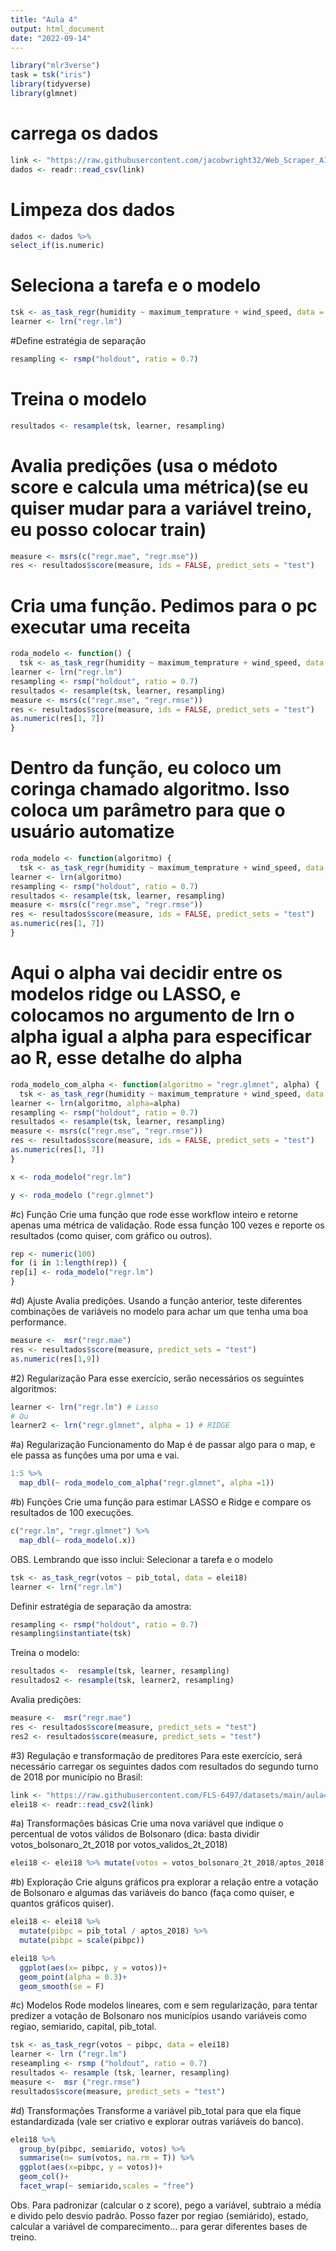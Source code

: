 ```yaml
---
title: "Aula 4"
output: html_document
date: "2022-09-14"
---
```


```r
library("mlr3verse")
task = tsk("iris")
library(tidyverse)
library(glmnet)
```

# carrega os dados
```r
link <- "https://raw.githubusercontent.com/jacobwright32/Web_Scraper_AI_Core_Project/bb4865ae568e23ab8fadb6ea58cf117df2164ef3/web%20scraping/Cleaned%20Data/Brazil_Sao%20Bernardo%20Do%20Campo_Cleaned.csv"
dados <- readr::read_csv(link)
```

# Limpeza dos dados
```r
dados <- dados %>% 
select_if(is.numeric)
```

# Seleciona a tarefa e o modelo
```r
tsk <- as_task_regr(humidity ~ maximum_temprature + wind_speed, data = dados)
learner <- lrn("regr.lm")
```

#Define estratégia de separação
```r
resampling <- rsmp("holdout", ratio = 0.7)
```

# Treina o modelo
```r
resultados <- resample(tsk, learner, resampling)
```

# Avalia predições (usa o médoto score e calcula uma métrica)(se eu quiser mudar para a variável treino, eu posso colocar train)
```r
measure <- msrs(c("regr.mae", "regr.mse"))
res <- resultados$score(measure, ids = FALSE, predict_sets = "test")
```

# Cria uma função. Pedimos para o pc executar uma receita
```r
roda_modelo <- function() {
  tsk <- as_task_regr(humidity ~ maximum_temprature + wind_speed, data = dados)
learner <- lrn("regr.lm")
resampling <- rsmp("holdout", ratio = 0.7)
resultados <- resample(tsk, learner, resampling)
measure <- msrs(c("regr.mse", "regr.rmse"))
res <- resultados$score(measure, ids = FALSE, predict_sets = "test")
as.numeric(res[1, 7])
}
```

# Dentro da função, eu coloco um coringa chamado algoritmo. Isso coloca um parâmetro para que o usuário automatize 
```r
roda_modelo <- function(algoritmo) {
  tsk <- as_task_regr(humidity ~ maximum_temprature + wind_speed, data = dados)
learner <- lrn(algoritmo)
resampling <- rsmp("holdout", ratio = 0.7)
resultados <- resample(tsk, learner, resampling)
measure <- msrs(c("regr.mse", "regr.rmse"))
res <- resultados$score(measure, ids = FALSE, predict_sets = "test")
as.numeric(res[1, 7])
}
```

# Aqui o alpha vai decidir entre os modelos ridge ou LASSO, e colocamos no argumento de lrn o alpha igual a alpha para especificar ao R, esse detalhe do alpha
```r
roda_modelo_com_alpha <- function(algoritmo = "regr.glmnet", alpha) {
  tsk <- as_task_regr(humidity ~ maximum_temprature + wind_speed, data = dados)
learner <- lrn(algoritmo, alpha=alpha)
resampling <- rsmp("holdout", ratio = 0.7)
resultados <- resample(tsk, learner, resampling)
measure <- msrs(c("regr.mse", "regr.rmse"))
res <- resultados$score(measure, ids = FALSE, predict_sets = "test")
as.numeric(res[1, 7])
}
```

```r
x <- roda_modelo("regr.lm")
```

```r
y <- roda_modelo ("regr.glmnet")
```

#c) Função
Crie uma função que rode esse workflow inteiro e retorne apenas uma métrica de validação. Rode essa função 100 vezes e reporte os resultados (como quiser, com gráfico ou outros).
```r
rep <- numeric(100)
for (i in 1:length(rep)) {
rep[i] <- roda_modelo("regr.lm")
}
```

#d) Ajuste
Avalia predições.
Usando a função anterior, teste diferentes combinações de variáveis no modelo para achar um que tenha uma boa performance.
```r
measure <-  msr("regr.mae")
res <- resultados$score(measure, predict_sets = "test")
as.numeric(res[1,9])
```

#2) Regularização
Para esse exercício, serão necessários os seguintes algoritmos:
```r
learner <- lrn("regr.lm") # Lasso
# Ou
learner2 <- lrn("regr.glmnet", alpha = 1) # RIDGE
```

#a) Regularização
Funcionamento do Map é de passar algo para o map, e ele passa as funções uma por uma e vai.
```r
1:5 %>% 
  map_dbl(~ roda_modelo_com_alpha("regr.glmnet", alpha =1))
```

#b) Funções
Crie uma função para estimar LASSO e Ridge e compare os resultados de 100 execuções.
```r
c("regr.lm", "regr.glmnet") %>%
  map_dbl(~ roda_modelo(.x))
```

OBS. Lembrando que isso inclui:
Selecionar a tarefa e o modelo
```r
tsk <- as_task_regr(votos ~ pib_total, data = elei18)
learner <- lrn("regr.lm")
```
Definir estratégia de separação da amostra:
```r
resampling <- rsmp("holdout", ratio = 0.7)
resampling$instantiate(tsk)
```
Treina o modelo:
```r
resultados <-  resample(tsk, learner, resampling)
resultados2 <- resample(tsk, learner2, resampling)
```
Avalia predições:
```r
measure <-  msr("regr.mae")
res <- resultados$score(measure, predict_sets = "test")
res2 <- resultados$score(measure, predict_sets = "test")
```


#3) Regulação e transformação de preditores
Para este exercício, será necessário carregar os seguintes dados com resultados do segundo turno de 2018 por município no Brasil:

```r
link <- "https://raw.githubusercontent.com/FLS-6497/datasets/main/aula4/eleicoes_mun_2018.csv"
elei18 <- readr::read_csv2(link)
```

#a) Transformações básicas
Crie uma nova variável que indique o percentual de votos válidos de Bolsonaro (dica: basta dividir votos_bolsonaro_2t_2018 por votos_validos_2t_2018)

```r
elei18 <- elei18 %>% mutate(votos = votos_bolsonaro_2t_2018/aptos_2018)
```

#b) Exploração
Crie alguns gráficos pra explorar a relação entre a votação de Bolsonaro e algumas das variáveis do banco (faça como quiser, e quantos gráficos quiser).

```r
elei18 <- elei18 %>%
  mutate(pibpc = pib_total / aptos_2018) %>% 
  mutate(pibpc = scale(pibpc)) 

elei18 %>% 
  ggplot(aes(x= pibpc, y = votos))+
  geom_point(alpha = 0.3)+
  geom_smooth(se = F)
```

#c) Modelos
Rode modelos lineares, com e sem regularização, para tentar predizer a votação de Bolsonaro nos municípios usando variáveis como regiao, semiarido, capital, pib_total.

```r
tsk <- as_task_regr(votos ~ pibpc, data = elei18)
learner <- lrn ("regr.lm")
reseampling <- rsmp ("holdout", ratio = 0.7)
resultados <- resample (tsk, learner, resampling)
measure <-  msr ("regr.rmse")
resultados$score(measure, predict_sets = "test")
```

#d) Transformações
Transforme a variável pib_total para que ela fique estandardizada (vale ser criativo e explorar outras variáveis do banco).

```r
elei18 %>%
  group_by(pibpc, semiarido, votos) %>% 
  summarise(n= sum(votos, na.rm = T)) %>% 
  ggplot(aes(x=pibpc, y = votos))+
  geom_col()+
  facet_wrap(~ semiarido,scales = "free")
```

Obs. Para padronizar (calcular o z score), pego a variável, subtraio a média e divido pelo desvio padrão.
Posso fazer por regiao (semiárido), estado, calcular a variável de comparecimento... para gerar diferentes bases de treino.

